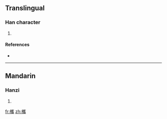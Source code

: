 ==Translingual==

===Han character===
{{Han char|rn=75|rad=木|as=18|sn=22|four=4292<sub>7</sub>|canj=木山人月 (DUOB)}}

# {{defn|Han|sort=木18}}

====References====
* {{Han ref|kx=0563.170|dkj=15924|dj=0951.300|hdz=21323.100|uh=6B08|ud=27400|bh=F6E5|bd=63205}}

----

==Mandarin==

===Hanzi===
{{cmn-hanzi|pin=[[wéi]] ([[wei2]])|wg=wei<sup>2</sup>}}

# {{defn|Mandarin|sort=木18}}

[[fr:欈]]
[[zh:欈]]